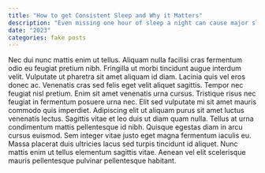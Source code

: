 ```yaml
---
title: "How to get Consistent Sleep and Why it Matters"
description: "Even missing one hour of sleep a night can cause major sleep deprivation. Here is how to prevent that from happening."
date: "2023"
categories: fake posts
---
```


Nec dui nunc mattis enim ut tellus. Aliquam nulla facilisi cras fermentum odio eu feugiat pretium nibh. Fringilla ut morbi tincidunt augue interdum velit. Vulputate ut pharetra sit amet aliquam id diam. Lacinia quis vel eros donec ac. Venenatis cras sed felis eget velit aliquet sagittis. Tempor nec feugiat nisl pretium. Enim sit amet venenatis urna cursus. Tristique risus nec feugiat in fermentum posuere urna nec. Elit sed vulputate mi sit amet mauris commodo quis imperdiet. Adipiscing elit ut aliquam purus sit amet luctus venenatis lectus. Sagittis vitae et leo duis ut diam quam nulla. Tellus at urna condimentum mattis pellentesque id nibh. Quisque egestas diam in arcu cursus euismod. Sem integer vitae justo eget magna fermentum iaculis eu. Massa placerat duis ultricies lacus sed turpis tincidunt id aliquet. Nunc mattis enim ut tellus elementum sagittis vitae. Aenean vel elit scelerisque mauris pellentesque pulvinar pellentesque habitant.